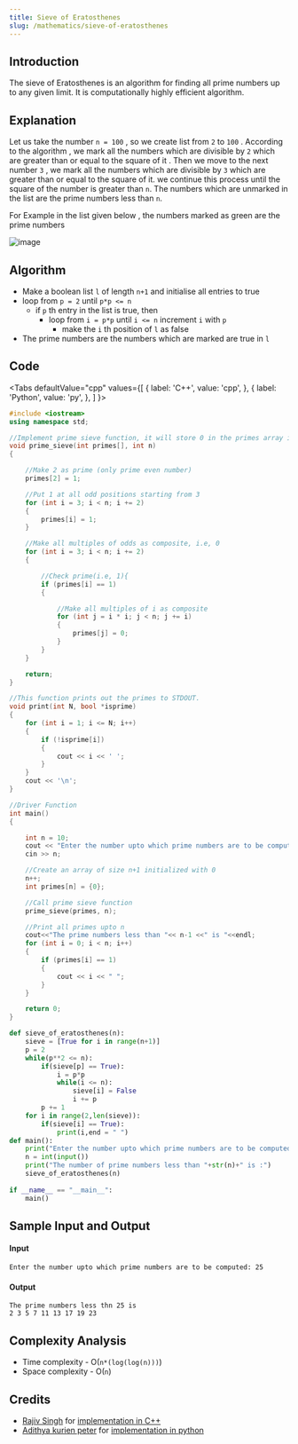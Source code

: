 ```yaml
---
title: Sieve of Eratosthenes
slug: /mathematics/sieve-of-eratosthenes
---
```


## Introduction

The sieve of Eratosthenes is an algorithm for finding all prime numbers up to any given limit. It is computationally highly efficient algorithm.

## Explanation

Let us take the number `n = 100` , so we create list from `2` to `100` . According to the algorithm , we mark all the numbers which are divisible by `2` which are greater than or equal to the square of it . Then we move to the next number `3` , we mark all the numbers which are divisible by `3`  which are greater than or equal to the square of it. we continue this process until the square of the number is greater than `n`. The numbers which are unmarked in the list are the prime numbers less than `n`.

For Example in the list given below , the numbers marked as green are the prime numbers

![image](https://i.postimg.cc/rpwRg2jc/table.png)


## Algorithm

- Make a boolean list `l` of length `n+1` and initialise all entries to true
- loop from `p = 2` until `p*p <= n`
    - if `p` th entry in the list is true, then
        - loop from `i = p*p` until `i <= n` increment `i` with `p`
            - make the `i` th position of `l` as false
- The prime numbers are the numbers which are marked are true in `l`

## Code


<Tabs
  defaultValue="cpp"
  values={[
    { label: 'C++', value: 'cpp', },
    { label: 'Python', value: 'py', },
  ]
}>

<TabItem value="cpp">

```cpp
#include <iostream>  
using namespace std; 

//Implement prime sieve function, it will store 0 in the primes array if that index is composite and 1 if prime
void prime_sieve(int primes[], int n)
{

    //Make 2 as prime (only prime even number)
    primes[2] = 1;

    //Put 1 at all odd positions starting from 3
    for (int i = 3; i < n; i += 2)
    {
        primes[i] = 1;
    }

    //Make all multiples of odds as composite, i.e, 0
    for (int i = 3; i < n; i += 2)
    {

        //Check prime(i.e, 1){
        if (primes[i] == 1)
        {

            //Make all multiples of i as composite
            for (int j = i * i; j < n; j += i)
            {
                primes[j] = 0;
            }
        }
    }

    return;
}

//This function prints out the primes to STDOUT.
void print(int N, bool *isprime)
{
    for (int i = 1; i <= N; i++)
    {
        if (!isprime[i])
        {
            cout << i << ' ';
        }
    }
    cout << '\n';
}

//Driver Function
int main()
{

    int n = 10;
    cout << "Enter the number upto which prime numbers are to be computed: ";
    cin >> n;

    //Create an array of size n+1 initialized with 0
    n++;
    int primes[n] = {0};

    //Call prime sieve function
    prime_sieve(primes, n);

    //Print all primes upto n
    cout<<"The prime numbers less than "<< n-1 <<" is "<<endl;
    for (int i = 0; i < n; i++)
    {
        if (primes[i] == 1)
        {
            cout << i << " ";
        }
    }

    return 0;
}

```

</TabItem>
<TabItem value="py">

```python
def sieve_of_eratosthenes(n):
    sieve = [True for i in range(n+1)]
    p = 2
    while(p**2 <= n):
        if(sieve[p] == True):
            i = p*p
            while(i <= n):
                sieve[i] = False 
                i += p
        p += 1
    for i in range(2,len(sieve)):
        if(sieve[i] == True):
            print(i,end = " ")
def main():
    print("Enter the number upto which prime numbers are to be computed: ")
    n = int(input())
    print("The number of prime numbers less than "+str(n)+" is :")
    sieve_of_eratosthenes(n)
    
if __name__ == "__main__":
    main()    
```

</TabItem>
</Tabs>

## Sample Input and Output

#### Input

```
Enter the number upto which prime numbers are to be computed: 25
```

#### Output

```
The prime numbers less thn 25 is
2 3 5 7 11 13 17 19 23
```

## Complexity Analysis

- Time complexity - O(`n*(log(log(n)))`)
- Space complexity - O(`n`)


## Credits

-   [Rajiv Singh](https://github.com/iamrajiv) for [implementation in C++](https://github.com/TesseractCoding/NeoAlgo/blob/master/C-Plus-Plus/math/Sieve_of_Eratosthenes.cpp)
-   [Adithya kurien peter](https://github.com/aaadddiii) for [implementation in python](https://github.com/TesseractCoding/NeoAlgo/blob/master/Python/math/Sieve-of-eratosthenes.py)
